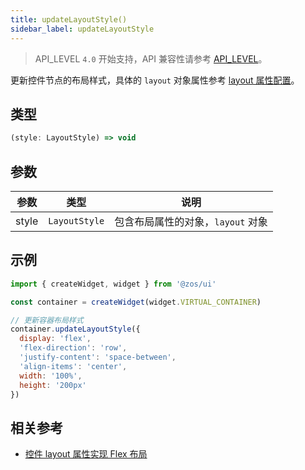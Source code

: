 ```yaml
---
title: updateLayoutStyle()
sidebar_label: updateLayoutStyle
---
```


> API_LEVEL `4.0` 开始支持，API 兼容性请参考 [API_LEVEL](../../../../guides/framework/device/compatibility.md)。

更新控件节点的布局样式，具体的 `layout` 对象属性参考 [layout 属性配置](../../../../guides/framework/device/layout.md#layout-属性)。

## 类型

```ts
(style: LayoutStyle) => void
```

## 参数

| 参数   | 类型          | 说明               |
| ------ | ------------- | ------------------ |
| style  | `LayoutStyle` | 包含布局属性的对象，`layout` 对象 |

## 示例

```js
import { createWidget, widget } from '@zos/ui'

const container = createWidget(widget.VIRTUAL_CONTAINER)

// 更新容器布局样式
container.updateLayoutStyle({
  display: 'flex',
  'flex-direction': 'row',
  'justify-content': 'space-between',
  'align-items': 'center',
  width: '100%',
  height: '200px'
})
```

## 相关参考

- [控件 layout 属性实现 Flex 布局](../../../../guides/framework/device/layout.md)
